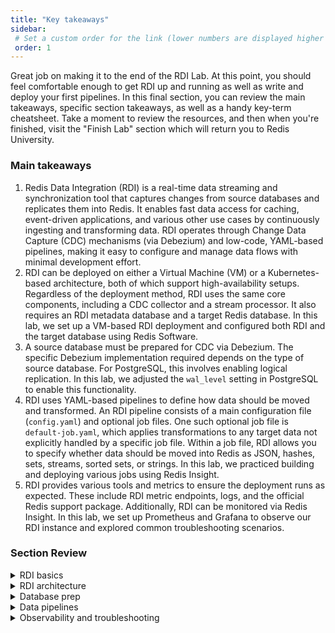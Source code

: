 ```yaml
---
title: "Key takeaways"
sidebar:
 # Set a custom order for the link (lower numbers are displayed higher up)
 order: 1
---
```


Great job on making it to the end of the RDI Lab. At this point, you should feel comfortable enough to get RDI up and running as well as write and deploy your first pipelines. In this final section, you can review the main takeaways, specific section takeaways, as well as a handy key-term cheatsheet. Take a moment to review the resources, and then when you're finished, visit the "Finish Lab" section which will return you to Redis University. 

### Main takeaways

1. Redis Data Integration (RDI) is a real-time data streaming and synchronization tool that captures changes from source databases and replicates them into Redis. It enables fast data access for caching, event-driven applications, and various other use cases by continuously ingesting and transforming data. RDI operates through Change Data Capture (CDC) mechanisms (via Debezium) and low-code, YAML-based pipelines, making it easy to configure and manage data flows with minimal development effort.
2. RDI can be deployed on either a Virtual Machine (VM) or a Kubernetes-based architecture, both of which support high-availability setups. Regardless of the deployment method, RDI uses the same core components, including a CDC collector and a stream processor. It also requires an RDI metadata database and a target Redis database. In this lab, we set up a VM-based RDI deployment and configured both RDI and the target database using Redis Software.
3. A source database must be prepared for CDC via Debezium. The specific Debezium implementation required depends on the type of source database. For PostgreSQL, this involves enabling logical replication. In this lab, we adjusted the `wal_level` setting in PostgreSQL to enable this functionality.
4. RDI uses YAML-based pipelines to define how data should be moved and transformed. An RDI pipeline consists of a main configuration file (`config.yaml`) and optional job files. One such optional job file is `default-job.yaml`, which applies transformations to any target data not explicitly handled by a specific job file. Within a job file, RDI allows you to specify whether data should be moved into Redis as JSON, hashes, sets, streams, sorted sets, or strings. In this lab, we practiced building and deploying various jobs using Redis Insight.
5. RDI provides various tools and metrics to ensure the deployment runs as expected. These include RDI metric endpoints, logs, and the official Redis support package. Additionally, RDI can be monitored via Redis Insight. In this lab, we set up Prometheus and Grafana to observe our RDI instance and explored common troubleshooting scenarios.


### Section Review

<details>
<summary>RDI basics</summary>
1. Redis Data Integration is a tool built by Redis that lets teams take app data from their existing legacy databases (e.g., Oracle, PSQL) and easily synchronize that data into Redis without using code.
2. RDI captures changes using a process known as Change Data Capture (CDC) using an open-source software called Debezium and by streaming the changes to a Redis database. During the capture process, the data will be transformed into a Redis-compatible data structure. 
</details>
<details>
<summary>RDI architecture</summary>
1. The components in the RDI architecture include:
    - A source database, typically a relational database (e.g., Postgres, MySQL)
    - A collector to perform CDC (Debezium)
    - A RDI metadata database (sometimes also called the "Staging" Database) to process data streams and store RDI metadata
    - A Stream processor that handles transformations on the data RDI captures
    - A Redis database that stores the transformed data
  
   <img class="image-center" src="/doc/assets/arch-step-2.svg" />
2. There are two phases in the RDI pipeline lifecycle: Initial cache loading and change streaming. 
3. At a high level, a RDI pipeline goes through 4 steps to get data from the source to the target:
   <img class="image-center" src="/doc/assets/lifecycle-4.svg" />
4. The RDI control plane has several components that help RDI run:
   <img class="image-center" src="/doc/assets/control-plane.svg" />
5. RDI can be primarily managed via the RDI Cli or Redis Insight:
   <img class="image-center" src="/doc/assets/managment-plane.svg" />
6. RDI can be run in a high-availability setup: 
   <img class="image-center" src="/doc/assets/high-av.svg" />
7. RDI can be run on K8s:
    <img class="image-center" src="/doc/assets/k8-dataplane.png" />
    <img class="image-center" src="/doc/assets/k8-controlplane.png" />
</details>
<details>
<summary>Database prep</summary>
1. Before starting to work with RDI, a source database must be prepped for CDC via Debezium. The Debezium implementation that is needed depends on the type of source database.
</details>
<details>
<summary>Data pipelines</summary>
1. A crucial part of RDI is the data pipelines that power the migration of data from the source database to the target database. In RDI, these data pipelines are called "Jobs" and are written in YAML.
2. RDI Jobs run in two stages. First, the data is ingested by CDC and transformed into JSON. Then, this JSON data gets passed on via streams to the stream processor for further the custom user-defined transformation.
<img class="image-center" src="/doc/assets/pipeline-overview.svg" />
3. A RDI instance hosts a `config.yaml` file (the main configuration file) and several optional job files for specific transformations. RDI follows the following folder structure: 
<img class="image-center" src="/doc/assets/ingest-config-folders.svg" />
4. An RDI instance's main configuration file (`config.yaml`) has two primary properties: sources and targets. 
    - The sources section allows for the configuration of the specific sources to use with RDI
    - The targets section allows for the configuration of specific properties for the target database
5. An RDI configuration file might look like this:

    ```yaml
      targets:
        target:
          connection:
            type: redis
            host: 172.16.22.21
            port: 12000
      sources:
        psql:
          type: cdc
          logging:
            level: info
          connection:
            type: postgresql
            host: 172.16.22.7
            port: 5432
            database: chinook
            user: postgres
            password: postgres
    ```

6. An RDI job file has three primary properties: Source, transform, and output.
    - The source property is a mandatory section that specifies the data items that you want to use
    - The transform property is an optional section describing the transformation that the pipeline applies to the data before writing it to the target database
    - The output property is a required section to specify the data structure(s) that RDI will write to the target database and the text pattern for the key(s) that will access it.

7. An example RDI job might look like this: 

    ```yaml
    source:
      table: Track
    transform:
      - uses: add_field
        with:
          field: NameUpper
          expression: upper("Name")
          language: sql
      - uses: filter
        with:
          expression: GenreId = 1
          language: sql
    output:
      - uses: redis.write
        with:
          data_type: hash
          key:
            expression: concat(['track:', TrackId])
            language: jmespath
    ```

8. Data from a normalized source database can be denormalized with RDI. For example, here is the denormalization job from this lab:

    ```yaml
    source:
    server_name: chinook
    schema: public
    table: InvoiceLine
    output:
    - uses: redis.write
      with:
        nest: # cannot co-exist with other parameters such as 'key'
          parent:
            table: Invoice
          nesting_key: InvoiceLineId # cannot be composite
          parent_key: InvoiceId # cannot be composite
          path: $.InvoiceLineItems # path must start from document root ($)
          structure: map # only map supported for now
        on_update: merge # only merge supported for now
        data_type: json # only json supported for now
    ```

9. Data from a source database can be transformed into various Redis data structures, including hashes, JSON, streams, strings, sets, and sorted sets

</details>
<details>
<summary>Observability and troubleshooting</summary>
1. There are three general categories for monitoring RDI: RDI metrics, logs, and the Redis support package
2. RDI metrics can be collected from two areas:
    - The collector, which hosts metrics around pipeline state, data flow counters, and processing performance. The collector metrics can be found at the following endpoint `https://<RDI_HOST>/metrics/collector-source`
    - The stream processor, which hosts metrics for the two main phases of RDI pipelines: initial cache loading and the change streaming. The stream processor metrics can be found at the following endpoint `https://<RDI_HOST>/metrics/rdi`
3. RDI stores logs in the host VM file system at `/opt/rdi/logs`
4. Redis Insight hosts a variety of data that makes it easy to observe RDI.

    ![](/doc/assets/rdi-insights.svg)

5. There are a variety of issues that can occur when working with RDI.
    - If there is an issue with installation, use the `DEBUG` option in your install process
    - If there is an issue with transformed or corrupted data, check the Data Streams section of the RDI pipeline dashboard. You can also use the `redis-di get-rejected` command and the more general `redis-di status` command.
    - If RDI can't write or connect to a database, it will use a method called "back pressure" to get data from the source less often. This'll help it save space. RDI will keep attempting to write the changes and will also attempt to reconnect to it.
</details>
